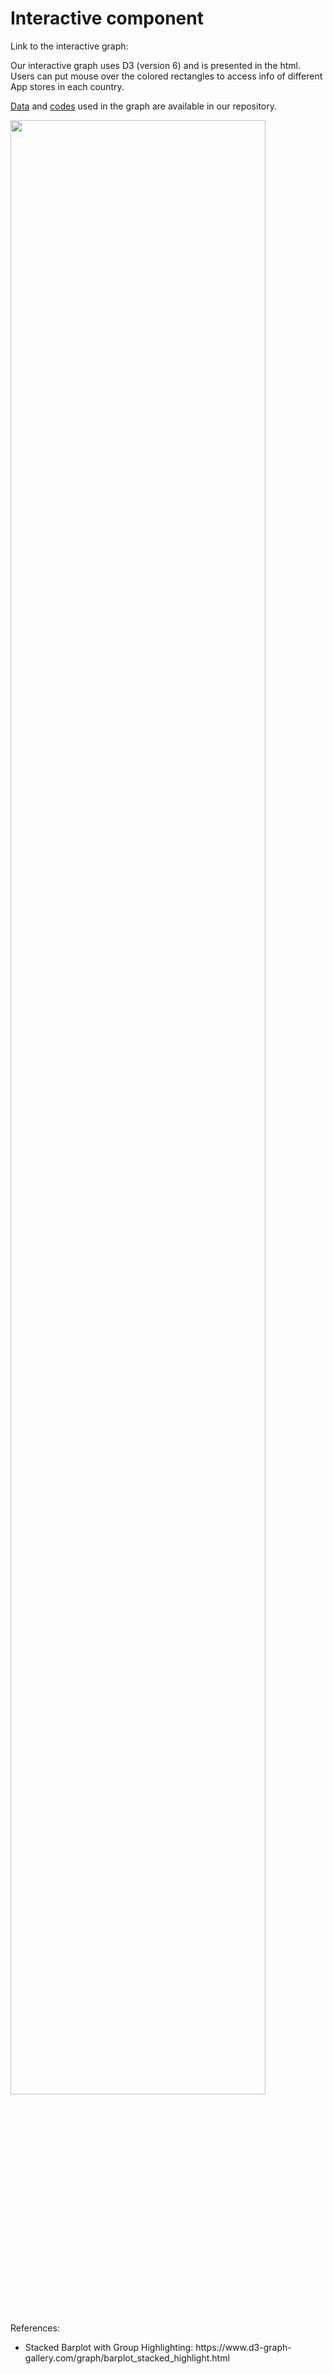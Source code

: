 # Interactive component

Link to the interactive graph:

Our interactive graph uses D3 (version 6) and is presented in the html. Users can put mouse over the colored rectangles to access info of different App stores in each country. 

[Data](https://github.com/RuopuFan/MobileAppUsage/blob/main/output/AppStore_Country.csv) and [codes](https://github.com/RuopuFan/MobileAppUsage/blob/main/d3-interactive.html) used in the graph are available in our repository.

![](https://raw.githubusercontent.com/RuopuFan/MobileAppUsage/main/fig/Interactive.png){width=90%}

References:

- Stacked Barplot with Group Highlighting: https://www.d3-graph-gallery.com/graph/barplot_stacked_highlight.html
